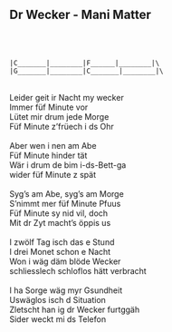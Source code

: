 ## Dr Wecker - Mani Matter
\
\
```{}
|C_______|________|F______|________|\
|G_______|________|C_______|________|\
```
\
Leider geit ir Nacht my wecker\
Immer füf Minute vor\
Lütet mir drum jede Morge\
Füf Minute z'früech i ds Ohr\
\
Aber wen i nen am Abe\
Füf Minute hinder tät\
Wär i drum de bim i-ds-Bett-ga\
wider füf Minute z spät\
\
Syg's am Abe, syg's am Morge\
S'nimmt mer füf Minute Pfuus\
Füf Minute sy nid vil, doch\
Mit dr Zyt macht's öppis us\
\
I zwölf Tag isch das e Stund\
I drei Monet schon e Nacht\
Won i wäg däm blöde Wecker\
schliesslech schloflos hätt verbracht\
\
I ha Sorge wäg myr Gsundheit\
Uswäglos isch d Situation\
Zletscht han ig dr Wecker furtggäh\
Sider weckt mi ds Telefon\
\
